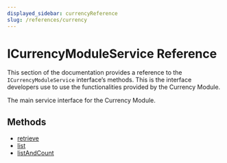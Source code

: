 ```yaml
---
displayed_sidebar: currencyReference
slug: /references/currency
---
```



# ICurrencyModuleService Reference

This section of the documentation provides a reference to the `ICurrencyModuleService` interface’s methods. This is the interface developers use to use the functionalities provided by the Currency Module.

The main service interface for the Currency Module.

## Methods

- [retrieve](../ICurrencyModuleService/methods/currency.ICurrencyModuleService.retrieve.mdx)
- [list](../ICurrencyModuleService/methods/currency.ICurrencyModuleService.list.mdx)
- [listAndCount](../ICurrencyModuleService/methods/currency.ICurrencyModuleService.listAndCount.mdx)
